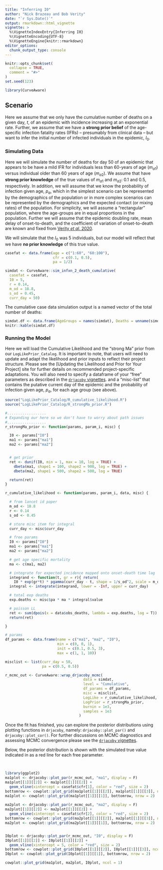 ```yaml
---
title: "Inferring I0"
author: "Nick Brazeau and Bob Verity"
date: "`r Sys.Date()`"
output: rmarkdown::html_vignette
vignette: >
  %\VignetteIndexEntry{Inferring I0}
  %\VignetteEncoding{UTF-8}
  %\VignetteEngine{knitr::rmarkdown}
editor_options: 
  chunk_output_type: console
---
```


```r
knitr::opts_chunk$set(
  collapse = TRUE,
  comment = "#>"
)
set.seed(123)
```

```r
library(CurveAware)
```

## Scenario
Here we assume that we only have the cumulative number of deaths on a given day, $t$, of an epidemic with incidence increasing at an exponential rate. Further, we assume that we have a **strong prior belief** of the age-specific infection fatality rates (IFRs) -- presumably from clinical data -- but want to infer the initial number of infected individuals in the epidemic, $I_0$. 

### Simulating Data
Here we will simulate the number of deaths for day 50 of an epidemic that appears to be have a mild IFR for individuals less than 60-years of age ($m_{a1}$) versus individual older than 60 years of age ($m_{a2}$). We assume that have **strong prior knowledge** of the true values of $m_{a1}$ and $m_{a2}$: 0.1 and 0.5, respectively. In addition, we will assume that we know the probability of infection given age, $p_a$, which in the simplest scenario can be represented by the demographics of the population or in more complex scenarios can be represented by the demographics and the expected contact (or mixing rates) of the population. For simplicity, we will assume a "rectangular" population, where the age-groups are in equal proportions in the population. Further we will assume that the epidemic doubling rate, mean delay of onset-to-death, and the coefficient of variation of onset-to-death are known and fixed from [Verity _et al._ 2020](https://www.thelancet.com/journals/laninf/article/PIIS1473-3099(20)30243-7/fulltext).

We will simulate that the $I_0$ was 5 individuals, but our model will reflect that we have **no prior knowledge** of this true value. 

```r
casefat <- data.frame(age = c("1:60", "60:100"),
                      cfr = c(0.1, 0.5),
                      pa = 1/2)

simdat <- CurveAware::sim_infxn_2_death_cumulative(
  casefat = casefat,
  I0 = 5,
  r = 0.14,
  m_od = 18.8,
  s_od = 0.45,
  curr_day = 50)

```

The cumulative case data simulation output is a named vector of the total number of deaths:
```r
simdat.df <- data.frame(AgeGroups = names(simdat), Deaths = unname(simdat) )
knitr::kable(simdat.df)
```


### Running the Model
Here we will load the Cumulative Likelihood and the "strong Ma" prior from our `LogLikePrior_Catalog`. It is important to note, that users will need to update and adapt the likelihood and prior inputs to reflect their project structure. Please see the [Updating the Likelihood and Prior for Your Project] site for further details on recommended project-specific adaptations. You will also need to specify a dataframe of your "free" parameters as described in the [`drjacoby` vignettes](https://github.com/mrc-ide/drjacoby/blob/master/vignettes/). and a "misc-list" that contains the putative current day of the epidemic and the probability of infection given age, $p_a$, for each age group (see above).

```r
source("LogLikePrior_Catalog/R_cumulative_likelihood.R")
source("LogLikePrior_Catalog/R_strongMa_prior.R")
```

```r
#..................
# Expanding our here so we don't have to worry about path issues
#..................
r_strongMa_prior <- function(params, param_i, misc) {

  I0 <- params["I0"]
  ma1 <- params["ma1"]
  ma2 <- params["ma2"]


  # get prior
  ret <- dunif(I0, min = 1, max = 10, log = TRUE) +
    dbeta(ma1, shape1 = 100, shape2 = 900, log = TRUE) +
    dbeta(ma2, shape1 = 500, shape2 = 500, log = TRUE)

  return(ret)
}

r_cumulative_likelihood <- function(params, param_i, data, misc) {

  # from lancet id paper
  m_od <- 18.8
  r <- 0.14
  s_od <- 0.45

  # store misc item for integral
  curr_day <- misc$curr_day

  # free params
  I0 <- params["I0"]
  ma1 <- params["ma1"]
  ma2 <- params["ma2"]

  # get age specific mortality
  ma <- c(ma1, ma2)

  # integrate for expected incidence mapped onto onset-death time lag
  integrand <- function(t, gr = r){ return(
    I0 * exp(gr*t) * pgamma(curr_day - t, shape = 1/s_od^2, scale = m_od*s_od^2)) }
  integral <- integrate(integrand, lower = -Inf, upper = curr_day)

  # total exp deaths
  exp.deaths <- misc$pa * ma * integral$value

  # poisson LL
  ret <- sum(dpois(x = data$obs_deaths, lambda = exp.deaths, log = T))
  return(ret)

}


```

```r
# params
df_params <- data.frame(name = c("ma1", "ma2", "I0"),
                        min = c(0, 0, 1),
                        init = c(0.1, 0.5, 3),
                        max = c(1, 1, 10))

misclist <- list(curr_day = 50, 
                 pa = c(0.5, 0.5))

r_mcmc_out <- CurveAware::wrap_drjacoby_mcmc(
                                    data = simdat,
                                    level = "Cumulative",
                                    df_params = df_params,
                                    misc = misclist,
                                    LogLike = r_cumulative_likelihood,
                                    LogPrior = r_strongMa_prior,
                                    burnin = 1e3,
                                    samples = 1e3
                                  )
```

Once the fit has finished, you can explore the posterior distributions using plotting functions in `drjacoby`, namely: `drjacoby::plot_par()` and `drjacoby::plot_cor()`. For further discussions on MCMC diagnostics and assessing MCMC convergence please see the [`drjacoby` vignettes](https://github.com/mrc-ide/drjacoby/blob/master/vignettes/).  
  
Below, the posterior distribution is shown with the simulated true value indicated in as a red line for each free parameter.    

<br/>

```r
library(ggplot2)
ma1plot <- drjacoby::plot_par(r_mcmc_out, "ma1", display = F)
ma1plot[[1]][[2]] <- ma1plot[[1]][[2]] +
  geom_vline(xintercept = casefat$cfr[1], color = "red", size = 2)
bottomrow <- cowplot::plot_grid(ma1plot[[1]][[2]], ma1plot[[1]][[3]], ncol = 2)
ma1plot <- cowplot::plot_grid(ma1plot[[1]][[1]], bottomrow, nrow = 2)
                   
ma2plot <- drjacoby::plot_par(r_mcmc_out, "ma2", display = F)
ma2plot[[1]][[2]] <- ma2plot[[1]][[2]] +
  geom_vline(xintercept = casefat$cfr[2], color = "red", size = 2)
bottomrow <- cowplot::plot_grid(ma2plot[[1]][[2]], ma2plot[[1]][[3]], ncol = 2)
ma2plot <- cowplot::plot_grid(ma2plot[[1]][[1]], bottomrow, nrow = 2)


I0plot <- drjacoby::plot_par(r_mcmc_out, "I0", display = F)
I0plot[[1]][[2]] <- I0plot[[1]][[2]] +
  geom_vline(xintercept = 5, color = "red", size = 2)
bottomrow <- cowplot::plot_grid(I0plot[[1]][[2]], I0plot[[1]][[3]], ncol = 2)
I0plot <- cowplot::plot_grid(I0plot[[1]][[1]], bottomrow, nrow = 2)

cowplot::plot_grid(ma1plot, ma2plot, I0plot, ncol = 1)
```




